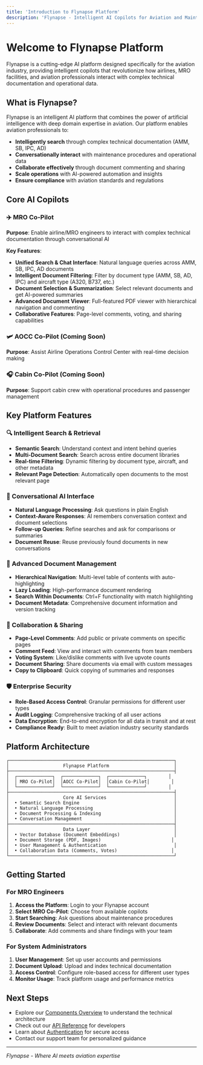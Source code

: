 ```yaml
---
title: 'Introduction to Flynapse Platform'
description: 'Flynapse - Intelligent AI Copilots for Aviation and Maintenance Operations'
---
```


# Welcome to Flynapse Platform

Flynapse is a cutting-edge AI platform designed specifically for the aviation industry, providing intelligent copilots that revolutionize how airlines, MRO facilities, and aviation professionals interact with complex technical documentation and operational data.

## What is Flynapse?

Flynapse is an intelligent AI platform that combines the power of artificial intelligence with deep domain expertise in aviation. Our platform enables aviation professionals to:

- **Intelligently search** through complex technical documentation (AMM, SB, IPC, AD)
- **Conversationally interact** with maintenance procedures and operational data
- **Collaborate effectively** through document commenting and sharing
- **Scale operations** with AI-powered automation and insights
- **Ensure compliance** with aviation standards and regulations

## Core AI Copilots

### ✈️ MRO Co-Pilot
**Purpose**: Enable airline/MRO engineers to interact with complex technical documentation through conversational AI

**Key Features**:
- **Unified Search & Chat Interface**: Natural language queries across AMM, SB, IPC, AD documents
- **Intelligent Document Filtering**: Filter by document type (AMM, SB, AD, IPC) and aircraft type (A320, B737, etc.)
- **Document Selection & Summarization**: Select relevant documents and get AI-powered summaries
- **Advanced Document Viewer**: Full-featured PDF viewer with hierarchical navigation and commenting
- **Collaborative Features**: Page-level comments, voting, and sharing capabilities

### 🛩️ AOCC Co-Pilot (Coming Soon)
**Purpose**: Assist Airline Operations Control Center with real-time decision making

### 🎧 Cabin Co-Pilot (Coming Soon)
**Purpose**: Support cabin crew with operational procedures and passenger management

## Key Platform Features

### 🔍 Intelligent Search & Retrieval
- **Semantic Search**: Understand context and intent behind queries
- **Multi-Document Search**: Search across entire document libraries
- **Real-time Filtering**: Dynamic filtering by document type, aircraft, and other metadata
- **Relevant Page Detection**: Automatically open documents to the most relevant page

### 💬 Conversational AI Interface
- **Natural Language Processing**: Ask questions in plain English
- **Context-Aware Responses**: AI remembers conversation context and document selections
- **Follow-up Queries**: Refine searches and ask for comparisons or summaries
- **Document Reuse**: Reuse previously found documents in new conversations

### 📄 Advanced Document Management
- **Hierarchical Navigation**: Multi-level table of contents with auto-highlighting
- **Lazy Loading**: High-performance document rendering
- **Search Within Documents**: Ctrl+F functionality with match highlighting
- **Document Metadata**: Comprehensive document information and version tracking

### 👥 Collaboration & Sharing
- **Page-Level Comments**: Add public or private comments on specific pages
- **Comment Feed**: View and interact with comments from team members
- **Voting System**: Like/dislike comments with live upvote counts
- **Document Sharing**: Share documents via email with custom messages
- **Copy to Clipboard**: Quick copying of summaries and responses

### 🛡️ Enterprise Security
- **Role-Based Access Control**: Granular permissions for different user types
- **Audit Logging**: Comprehensive tracking of all user actions
- **Data Encryption**: End-to-end encryption for all data in transit and at rest
- **Compliance Ready**: Built to meet aviation industry security standards

## Platform Architecture

```
┌─────────────────────────────────────────────────────────────┐
│                    Flynapse Platform                        │
├─────────────────────────────────────────────────────────────┤
│  ┌─────────────┐  ┌─────────────┐  ┌─────────────┐        │
│  │ MRO Co-Pilot│  │AOCC Co-Pilot│  │Cabin Co-Pilot│        │
│  └─────────────┘  └─────────────┘  └─────────────┘        │
├─────────────────────────────────────────────────────────────┤
│                    Core AI Services                         │
│  • Semantic Search Engine                                   │
│  • Natural Language Processing                              │
│  • Document Processing & Indexing                           │
│  • Conversation Management                                  │
├─────────────────────────────────────────────────────────────┤
│                    Data Layer                               │
│  • Vector Database (Document Embeddings)                    │
│  • Document Storage (PDF, Images)                          │
│  • User Management & Authentication                         │
│  • Collaboration Data (Comments, Votes)                    │
└─────────────────────────────────────────────────────────────┘
```

## Getting Started

### For MRO Engineers
1. **Access the Platform**: Login to your Flynapse account
2. **Select MRO Co-Pilot**: Choose from available copilots
3. **Start Searching**: Ask questions about maintenance procedures
4. **Review Documents**: Select and interact with relevant documents
5. **Collaborate**: Add comments and share findings with your team

### For System Administrators
1. **User Management**: Set up user accounts and permissions
2. **Document Upload**: Upload and index technical documentation
3. **Access Control**: Configure role-based access for different user types
4. **Monitor Usage**: Track platform usage and performance metrics

## Next Steps

- Explore our [Components Overview](/flynapse-platform/components/overview) to understand the technical architecture
- Check out our [API Reference](/api-reference/introduction) for developers
- Learn about [Authentication](/api-reference/authentication) for secure access
- Contact our support team for personalized guidance

---

*Flynapse - Where AI meets aviation expertise* 